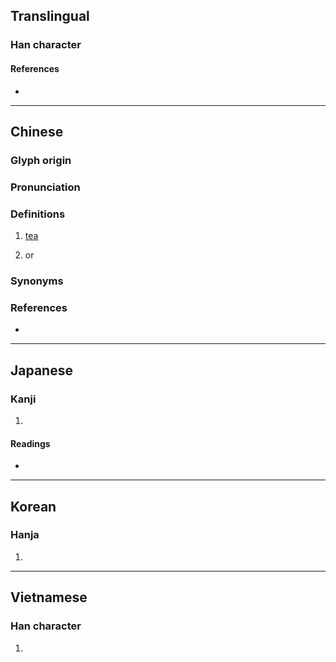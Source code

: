 {{also|槚}}
{{character info/new}}
==Translingual==

===Han character===
{{Han char|rn=75|rad=木|as=13|sn=17|four=41986|canj=DMWC|ids=⿰木賈}}

====References====
* {{Han ref|kx=0557.150|dkj=15680|dj=0946.210|hdz=21300.040|uh=6A9F|ud=27295|bh=ECF8|bd=60664}}

----

==Chinese==
{{zh-forms|s=槚}}

===Glyph origin===
{{Han etym}}

===Pronunciation===
{{zh-pron
|m=jiǎ
|c=gaa2
|mc=y
|oc=y
|cat=n
}}

===Definitions===
{{zh-hanzi}}

# [[tea]]
# {{taxlink|Catalpa bungei|species|noshow=1}} or {{vern|Manchurian catalpa}}
===Synonyms===
{{zh-dial|茶}}

===References===
* {{R:twedu|B01860}}

----

==Japanese==

===Kanji===
{{ja-kanji|grade=|rs=木13}}

# {{defn|lang=ja|sort=木13}}

====Readings====
* {{ja-readings|on=[[か]] (ka), [[け]] (ke)|kun=[[ひさぎ]] (hisagi)}}

----

==Korean==

===Hanja===
{{ko-hanja|hangeul=가|eumhun=|rv=ga|mr=ka|y=ka}}

# {{defn|lang=ko|sort=木13}}

----

==Vietnamese==

===Han character===
{{vi-readings|rs=木13|hanviet=giả}}

# {{defn|lang=vi|sort=木13}}

{{cln|vi|Han tu}}